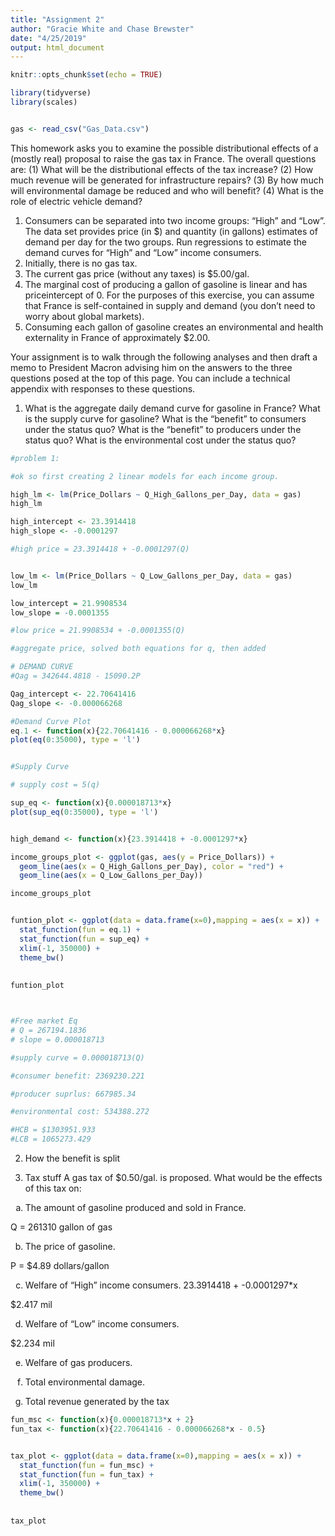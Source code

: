 ```yaml
---
title: "Assignment 2"
author: "Gracie White and Chase Brewster"
date: "4/25/2019"
output: html_document
---
```


```r
knitr::opts_chunk$set(echo = TRUE)
```


```r
library(tidyverse)
library(scales)


gas <- read_csv("Gas_Data.csv")

```
This homework asks you to examine the possible distributional effects of a (mostly real)
proposal to raise the gas tax in France. The overall questions are: (1) What will be the
distributional effects of the tax increase? (2) How much revenue will be generated for
infrastructure repairs? (3) By how much will environmental damage be reduced and who
will benefit? (4) What is the role of electric vehicle demand?

1. Consumers can be separated into two income groups: “High” and “Low”. The
data set provides price (in $) and quantity (in gallons) estimates of demand per
day for the two groups. Run regressions to estimate the demand curves for “High”
and “Low” income consumers.
2. Initially, there is no gas tax.
3. The current gas price (without any taxes) is $5.00/gal.
4. The marginal cost of producing a gallon of gasoline is linear and has priceintercept of 0. For the purposes of this exercise, you can assume that France is
self-contained in supply and demand (you don’t need to worry about global
markets).
5. Consuming each gallon of gasoline creates an environmental and health
externality in France of approximately $2.00.


Your assignment is to walk through the following analyses and then draft a memo to
President Macron advising him on the answers to the three questions posed at the top of
this page. You can include a technical appendix with responses to these questions.

1. What is the aggregate daily demand curve for gasoline in France? What is the
supply curve for gasoline? What is the “benefit” to consumers under the status
quo? What is the “benefit” to producers under the status quo? What is the
environmental cost under the status quo?

```r
#problem 1: 

#ok so first creating 2 linear models for each income group. 

high_lm <- lm(Price_Dollars ~ Q_High_Gallons_per_Day, data = gas)
high_lm

high_intercept <- 23.3914418
high_slope <- -0.0001297

#high price = 23.3914418 + -0.0001297(Q)


low_lm <- lm(Price_Dollars ~ Q_Low_Gallons_per_Day, data = gas)
low_lm

low_intercept = 21.9908534
low_slope = -0.0001355

#low price = 21.9908534 + -0.0001355(Q)

#aggregate price, solved both equations for q, then added 

# DEMAND CURVE
#Qag = 342644.4818 - 15090.2P

Qag_intercept <- 22.70641416
Qag_slope <- -0.000066268

#Demand Curve Plot
eq.1 <- function(x){22.70641416 - 0.000066268*x}
plot(eq(0:35000), type = 'l')


#Supply Curve

# supply cost = 5(q)

sup_eq <- function(x){0.000018713*x}
plot(sup_eq(0:35000), type = 'l')


high_demand <- function(x){23.3914418 + -0.0001297*x}

income_groups_plot <- ggplot(gas, aes(y = Price_Dollars)) +
  geom_line(aes(x = Q_High_Gallons_per_Day), color = "red") +
  geom_line(aes(x = Q_Low_Gallons_per_Day))

income_groups_plot


funtion_plot <- ggplot(data = data.frame(x=0),mapping = aes(x = x)) +
  stat_function(fun = eq.1) +
  stat_function(fun = sup_eq) + 
  xlim(-1, 350000) +
  theme_bw()
 
  
funtion_plot



#Free market Eq
# Q = 267194.1836
# slope = 0.000018713

#supply curve = 0.000018713(Q)

#consumer benefit: 2369230.221

#producer suprlus: 667985.34

#environmental cost: 534388.272

#HCB = $1303951.933
#LCB = 1065273.429


```
2. How the benefit is split


3. Tax stuff
A gas tax of $0.50/gal. is proposed. What would be the effects of this tax on:
a. The amount of gasoline produced and sold in France.

Q = 261310 gallon of gas

b. The price of gasoline.

P = $4.89 dollars/gallon 

c. Welfare of “High” income consumers.
23.3914418 + -0.0001297*x

$2.417 mil

d. Welfare of “Low” income consumers.

$2.234 mil

e. Welfare of gas producers.


f. Total environmental damage.
g. Total revenue generated by the tax
```r

fun_msc <- function(x){0.000018713*x + 2}
fun_tax <- function(x){22.70641416 - 0.000066268*x - 0.5}


tax_plot <- ggplot(data = data.frame(x=0),mapping = aes(x = x)) +
  stat_function(fun = fun_msc) +
  stat_function(fun = fun_tax) + 
  xlim(-1, 350000) +
  theme_bw()
 
  
tax_plot

```

